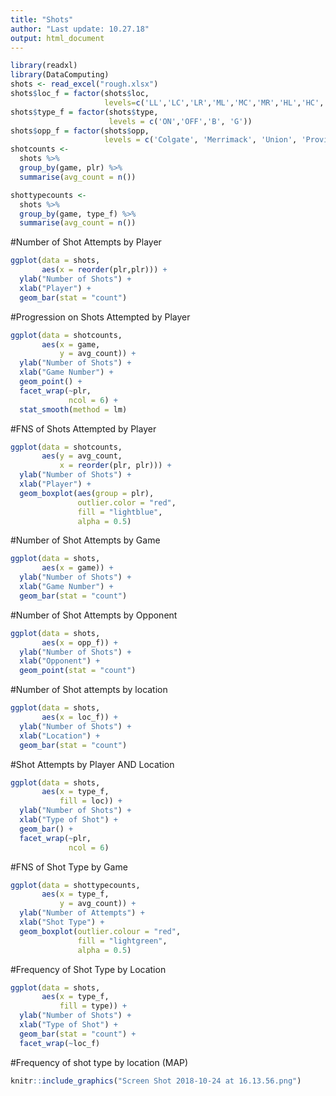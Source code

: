 ```yaml
---
title: "Shots"
author: "Last update: 10.27.18"
output: html_document
---
```


```r
library(readxl)
library(DataComputing)
shots <- read_excel("rough.xlsx")
shots$loc_f = factor(shots$loc,
                     levels=c('LL','LC','LR','ML','MC','MR','HL','HC','HR'))
shots$type_f = factor(shots$type, 
                      levels = c('ON','OFF','B', 'G'))
shots$opp_f = factor(shots$opp,
                     levels = c('Colgate', 'Merrimack', 'Union', 'Providence'))
shotcounts <-
  shots %>%
  group_by(game, plr) %>%
  summarise(avg_count = n())

shottypecounts <-
  shots %>%
  group_by(game, type_f) %>%
  summarise(avg_count = n())
```

#Number of Shot Attempts by Player
```r
ggplot(data = shots, 
       aes(x = reorder(plr,plr))) +
  ylab("Number of Shots") +
  xlab("Player") +
  geom_bar(stat = "count")
```

#Progression on Shots Attempted by Player
```r
ggplot(data = shotcounts, 
       aes(x = game, 
           y = avg_count)) +
  ylab("Number of Shots") +
  xlab("Game Number") +
  geom_point() +
  facet_wrap(~plr, 
             ncol = 6) +
  stat_smooth(method = lm)
```

#FNS of Shots Attempted by Player
```r
ggplot(data = shotcounts, 
       aes(y = avg_count, 
           x = reorder(plr, plr))) +
  ylab("Number of Shots") +
  xlab("Player") +
  geom_boxplot(aes(group = plr), 
               outlier.color = "red", 
               fill = "lightblue", 
               alpha = 0.5)
```

#Number of Shot Attempts by Game
```r
ggplot(data = shots, 
       aes(x = game)) +
  ylab("Number of Shots") +
  xlab("Game Number") +
  geom_bar(stat = "count")
```

#Number of Shot Attempts by Opponent
```r
ggplot(data = shots, 
       aes(x = opp_f)) +
  ylab("Number of Shots") +
  xlab("Opponent") +
  geom_point(stat = "count")
```

#Number of Shot attempts by location
```r
ggplot(data = shots, 
       aes(x = loc_f)) +
  ylab("Number of Shots") +
  xlab("Location") +
  geom_bar(stat = "count")
```

#Shot Attempts by Player AND Location
```r
ggplot(data = shots, 
       aes(x = type_f, 
           fill = loc)) +
  ylab("Number of Shots") +
  xlab("Type of Shot") +
  geom_bar() +
  facet_wrap(~plr, 
             ncol = 6)
```

#FNS of Shot Type by Game
```r
ggplot(data = shottypecounts, 
       aes(x = type_f, 
           y = avg_count)) +
  ylab("Number of Attempts") +
  xlab("Shot Type") +
  geom_boxplot(outlier.colour = "red",
               fill = "lightgreen",
               alpha = 0.5)
```

#Frequency of Shot Type by Location
```r
ggplot(data = shots, 
       aes(x = type_f, 
           fill = type)) +
  ylab("Number of Shots") +
  xlab("Type of Shot") +
  geom_bar(stat = "count") +
  facet_wrap(~loc_f)
```

#Frequency of shot type by location (MAP)
```r
knitr::include_graphics("Screen Shot 2018-10-24 at 16.13.56.png")
```



